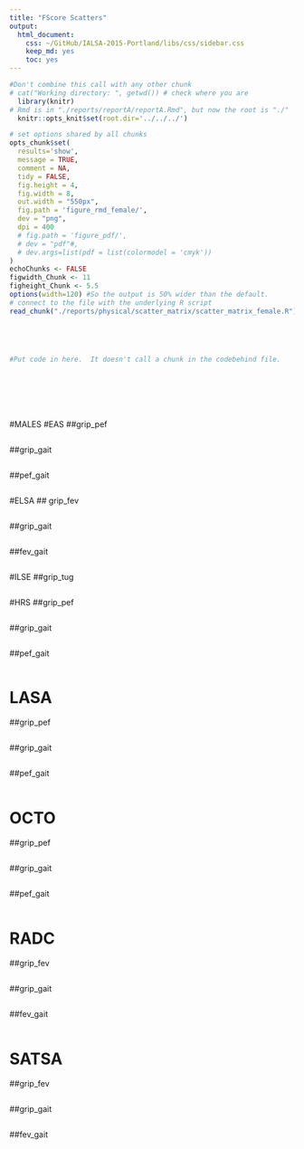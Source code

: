 ```yaml
---
title: "FScore Scatters"
output:
  html_document:
    css: ~/GitHub/IALSA-2015-Portland/libs/css/sidebar.css
    keep_md: yes
    toc: yes
---
```


<!-- These two chunks should be added in the beginning of every .Rmd that you want to source an .R script -->
<!--  The 1st mandatory chunck  -->
<!--  Set the working directory to the repository's base directory -->
```r
#Don't combine this call with any other chunk 
# cat("Working directory: ", getwd()) # check where you are
  library(knitr)
# Rmd is in "./reports/reportA/reportA.Rmd", but now the root is "./"
  knitr::opts_knit$set(root.dir='../../../') 
```

<!--  The 2nd mandatory chunck  -->
<!-- Set the report-wide options, and point to the external code file. -->
```r
# set options shared by all chunks
opts_chunk$set(
  results='show', 
  message = TRUE,
  comment = NA, 
  tidy = FALSE,
  fig.height = 4, 
  fig.width = 8, 
  out.width = "550px",
  fig.path = 'figure_rmd_female/',     
  dev = "png",
  dpi = 400
  # fig.path = 'figure_pdf/',     
  # dev = "pdf"#,
  # dev.args=list(pdf = list(colormodel = 'cmyk'))
)
echoChunks <- FALSE
figwidth_Chunk <- 11
figheight_Chunk <- 5.5
options(width=120) #So the output is 50% wider than the default.
# connect to the file with the underlying R script  
read_chunk("./reports/physical/scatter_matrix/scatter_matrix_female.R") 
```



<!-- Load 'sourced' R files.  Suppress the output when loading packages. --> 
```r
```


<!-- Load the sources.  Suppress the output when loading sources. --> 
```r
```


<!-- Load any Global functions and variables declared in the R file.  Suppress the output. --> 
```r
```

```r
```


<!-- Declare any global functions specific to a Rmd output.  Suppress the output. --> 
```r
#Put code in here.  It doesn't call a chunk in the codebehind file.
```

<!-- Load the datasets.   -->
```r
```

<!-- Tweak the datasets.   -->
```r
```

<!-- Basic table view.   -->
```r
```

<!-- Basic graph view.   -->
```r
```

```r
```

```r
```
#MALES
#EAS
##grip_pef
```r
```
##grip_gait
```r
```
##pef_gait
```r
```

#ELSA
## grip_fev
```r
```
##grip_gait
```r
```
##fev_gait
```r
```

#ILSE
##grip_tug
```r
```


#HRS
##grip_pef
```r
```
##grip_gait
```r
```
##pef_gait
```r
```




# LASA
##grip_pef
```r
```
##grip_gait
```r
```
##pef_gait
```r
```



# OCTO
##grip_pef
```r
```
##grip_gait
```r
```
##pef_gait
```r
```



# RADC
##grip_fev
```r
```
##grip_gait
```r
```
##fev_gait
```r
```


# SATSA
##grip_fev
```r
```
##grip_gait
```r
```
##fev_gait
```r
```







